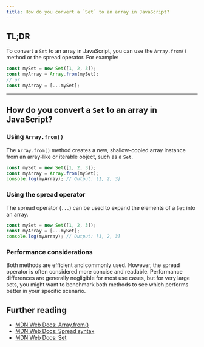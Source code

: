 ```yaml
---
title: How do you convert a `Set` to an array in JavaScript?
---
```


## TL;DR

To convert a `Set` to an array in JavaScript, you can use the `Array.from()` method or the spread operator. For example:

```javascript
const mySet = new Set([1, 2, 3]);
const myArray = Array.from(mySet);
// or
const myArray = [...mySet];
```

---

## How do you convert a `Set` to an array in JavaScript?

### Using `Array.from()`

The `Array.from()` method creates a new, shallow-copied array instance from an array-like or iterable object, such as a `Set`.

```javascript
const mySet = new Set([1, 2, 3]);
const myArray = Array.from(mySet);
console.log(myArray); // Output: [1, 2, 3]
```

### Using the spread operator

The spread operator (`...`) can be used to expand the elements of a `Set` into an array.

```javascript
const mySet = new Set([1, 2, 3]);
const myArray = [...mySet];
console.log(myArray); // Output: [1, 2, 3]
```

### Performance considerations

Both methods are efficient and commonly used. However, the spread operator is often considered more concise and readable. Performance differences are generally negligible for most use cases, but for very large sets, you might want to benchmark both methods to see which performs better in your specific scenario.

## Further reading

- [MDN Web Docs: Array.from()](https://developer.mozilla.org/en-US/docs/Web/JavaScript/Reference/Global_Objects/Array/from)
- [MDN Web Docs: Spread syntax](https://developer.mozilla.org/en-US/docs/Web/JavaScript/Reference/Operators/Spread_syntax)
- [MDN Web Docs: Set](https://developer.mozilla.org/en-US/docs/Web/JavaScript/Reference/Global_Objects/Set)

